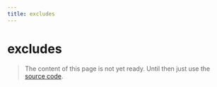 ```yaml
---
title: excludes
---
```


# excludes

> The content of this page is not yet ready. Until then just use the [source code](https://github.com/fabian-hiller/valibot/blob/main/library/src/validations/excludes/excludes.ts).
